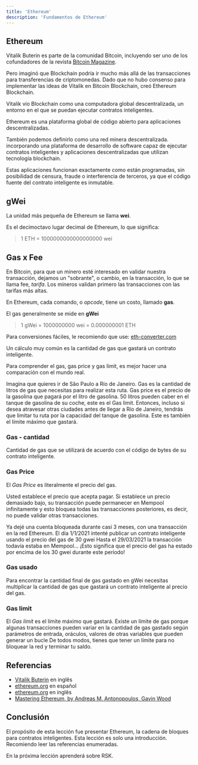 ```yaml
---
title: 'Ethereum'
description: 'Fundamentos de Ethereum'
---
```


## Ethereum

Vitalik Buterin es parte de la comunidad Bitcoin,
incluyendo ser uno de los cofundadores de la revista [Bitcoin Magazine](https://bitcoinmagazine.com/).

Pero imaginó que Blockchain podría ir mucho más allá de las transacciones para transferencias de criptomonedas.
Dado que no hubo consenso para implementar las ideas de Vitalik en Bitcoin Blockchain,
creó Ethereum Blockchain.

Vitalik vio Blockchain como una computadora global descentralizada,
un entorno en el que se puedan ejecutar contratos inteligentes.

Ethereum es una plataforma global de código abierto para aplicaciones descentralizadas.

También podemos definirlo como una red minera descentralizada.
incorporando una plataforma de desarrollo de software capaz de ejecutar contratos inteligentes
y aplicaciones descentralizadas que utilizan tecnología blockchain.

Estas aplicaciones funcionan exactamente como están programadas, sin posibilidad de censura, fraude o interferencia de terceros, ya que el código fuente del contrato inteligente es inmutable.

## gWei

La unidad más pequeña de Ethereum se llama **wei**.

Es el decimoctavo lugar decimal de Ethereum, lo que significa:

> 1 ETH = 1000000000000000000 wei

## Gas x Fee

En Bitcoin, para que un minero esté interesado en validar nuestra transacción,
dejamos un "sobrante", o cambio, en la transacción, lo que se llama fee, *tarifa*.
Los mineros validan primero las transacciones con las tarifas más altas.

En Ethereum, cada comando, o *opcode*, tiene un costo, llamado **gas**.

El gas generalmente se mide en **gWei**

> 1 gWei = 1000000000 wei = 0.000000001 ETH

Para conversiones fáciles, le recomiendo que use:
[eth-converter.com](https://eth-converter.com/)

Un cálculo muy común es la cantidad de gas que gastará un contrato inteligente.

Para comprender el gas, gas price y gas limit, es mejor hacer una comparación con el mundo real.

Imagina que quieres ir de São Paulo a Río de Janeiro.
Gas es la cantidad de litros de gas que necesitas para realizar esta ruta.
Gas price es el precio de la gasolina que pagará por el litro de gasolina.
50 litros pueden caber en el tanque de gasolina de su coche, este es el Gas limit.
Entonces, incluso si desea atravesar otras ciudades antes de llegar a Río de Janeiro,
tendrás que limitar tu ruta por la capacidad del tanque de gasolina.
Este es también el límite máximo que gastará.

### Gas - cantidad

Cantidad de gas que se utilizará de acuerdo con el código de bytes de su contrato inteligente.

### Gas Price

El *Gas Price* es literalmente el precio del gas.

Usted establece el precio que acepta pagar.
Si establece un precio demasiado bajo, su transacción puede permanecer en Mempool infinitamente
y esto bloquea todas las transacciones posteriores, es decir,
no puede validar otras transacciones.

Ya dejé una cuenta bloqueada durante casi 3 meses, con una transacción en la red Ethereum.
El día 1/1/2021 intenté publicar un contrato inteligente usando el precio del gas de 30 gwei
Hasta el 29/03/2021 la transacción todavía estaba en Mempool...
¡Esto significa que el precio del gas ha estado por encima de los 30 gwei durante este período!

### Gas usado

Para encontrar la cantidad final de gas gastado en gWei
necesitas multiplicar la cantidad de gas que gastará un contrato inteligente
al precio del gas.

### Gas limit

El *Gas limit* es el límite máximo que gastará.
Existe un límite de gas porque algunas transacciones pueden variar en la cantidad de gas gastado
según parámetros de entrada, oráculos, valores de otras variables que pueden generar un bucle
De todos modos, tienes que tener un límite para no bloquear la red y terminar tu saldo.

## Referencias

- [Vitalik Buterin](https://en.wikipedia.org/wiki/Vitalik_Buterin) en inglês
- [ethereum.org](https://ethereum.org/es/) en español
- [ethereum.org](https://ethereum.org/en/)  en inglês
- [Mastering Ethereum, by Andreas M. Antonopoulos, Gavin Wood](https://github.com/ethereumbook/ethereumbook)

## Conclusión

El propósito de esta lección fue presentar Ethereum, la cadena de bloques para contratos inteligentes.
Esta lección es solo una introducción.
Recomiendo leer las referencias enumeradas.

En la próxima lección aprenderá sobre RSK.
